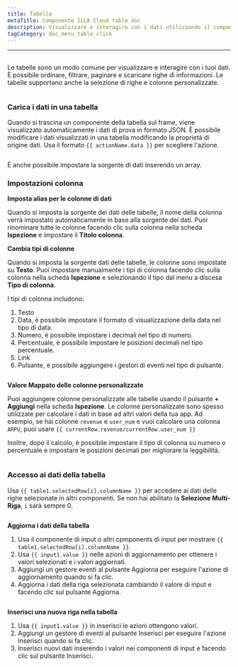 ```yaml
---
title: Tabella
metaTitle: Componente ILLA Cloud table doc
description: Visualizzare e interagire con i dati utilizzando il componente della tabella.
tagCategory: doc_menu_table_click
---
```


* * *

## <Heading hidden>Tabella</Heading>

Le tabelle sono un modo comune per visualizzare e interagire con i tuoi dati. È possibile ordinare, filtrare, paginare e scaricare righe di informazioni. Le tabelle supportano anche la selezione di righe e colonne personalizzate.

<img
  src='https://cdn.illacloud.com/official-website/img/docs/assemble/table.png'
  alt=""
/>

### Carica i dati in una tabella

Quando si trascina un componente della tabella sul frame, viene visualizzato automaticamente i dati di prova in formato JSON. È possibile modificare i dati visualizzati in una tabella modificando la proprietà di origine dati. Usa il formato `{{ actionName.data }}` per scegliere l'azione.

<img
  src='https://cdn.illacloud.com/official-website/img/docs/assemble/table1.png'
  alt=""
/>

È anche possibile impostare la sorgente di dati inserendo un array.

### Impostazioni colonna

**Imposta alias per le colonne di dati**

Quando si imposta la sorgente dei dati delle tabelle, il nome della colonna verrà impostato automaticamente in base alla sorgente dei dati. Puoi rinominare tutte le colonne facendo clic sulla colonna nella scheda **Ispezione** e impostare il **Titolo colonna**.

**Cambia tipi di colonne**

Quando si imposta la sorgente dati delle tabelle, le colonne sono impostate su **Testo**. Puoi impostare manualmente i tipi di colonna facendo clic sulla colonna nella scheda **Ispezione** e selezionando il tipo dal menu a discesa **Tipo di colonna**.

I tipi di colonna includono:

1.  Testo
2.  Data, è possibile impostare il formato di visualizzazione della data nel tipo di data.
3.  Numero, è possibile impostare i decimali nel tipo di numero.
4.  Percentuale, è possibile impostare le posizioni decimali nel tipo percentuale.
5.  Link
6.  Pulsante, è possibile aggiungere i gestori di eventi nel tipo di pulsante.

<img
  src='https://cdn.illacloud.com/official-website/img/docs/assemble/table2.png'
  alt=""
/>

**Valore Mappato delle colonne personalizzate**

Puoi aggiungere colonne personalizzate alle tabelle usando il pulsante **+ Aggiungi** nella scheda **Ispezione**. Le colonne personalizzate sono spesso utilizzate per calcolare i dati in base ad altri valori della tua app. Ad esempio, se hai colonne `revenue` e `user_num` e vuoi calcolare una colonna `ARPU`, puoi usare `{{ currentRow.revenue/currentRow.user_num }}`

Inoltre, dopo il calcolo, è possibile impostare il tipo di colonna su numero o percentuale e impostare le posizioni decimali per migliorare la leggibilità.

<img
  src='https://cdn.illacloud.com/official-website/img/docs/assemble/table3.png'
  alt=""
/>

### Accesso ai dati della tabella

Usa `{{ table1.selectedRow[i].columnName }}` per accedere ai dati delle righe selezionate in altri componenti. Se non hai abilitato la **Selezione Multi-Riga**, `i` sarà sempre 0.

<img
  src='https://cdn.illacloud.com/official-website/img/docs/assemble/table4.png'
  alt=""
/>

**Aggiorna i dati della tabella**

1.  Usa il componente di input o altri cpmponents di input per mostrare `{{ table1.selectedRow[i].columnName }}`.
2.  Usa `{{ input1.value }}` nelle azioni di aggiornamento per ottenere i valori selezionati e i valori aggiornati.
3.  Aggiungi un gestore eventi al pulsante Aggiorna per eseguire l'azione di aggiornamento quando si fa clic.
4.  Aggiorna i dati della riga selezionata cambiando il valore di input e facendo clic sul pulsante Aggiorna.

<img
  src='https://cdn.illacloud.com/official-website/img/docs/assemble/table5.png'
  alt=""
/>

**Inserisci una nuova riga nella tabella**

1.  Usa `{{ input1.value }}` in inserisci le azioni ottengono valori.
2.  Aggiungi un gestore di eventi al pulsante Inserisci per eseguire l'azione Inserisci quando si fa clic.
3.  Inserisci nuovi dati inserendo i valori nei componenti di input e facendo clic sul pulsante Inserisci.

<img
  src='https://cdn.illacloud.com/official-website/img/docs/assemble/table6.png'
  alt=""
/>
